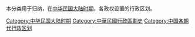 本分类用于归纳，在[[中華民國_(大陸時期)|中华民国大陆时期]]，各政权设置的行政区划。

[[Category:中华民国大陆时期|Category:中华民国大陆时期]]
[[Category:中華民國行政區劃史|Category:中華民國行政區劃史]]
[[Category:中国各朝代行政区划|Category:中国各朝代行政区划]]